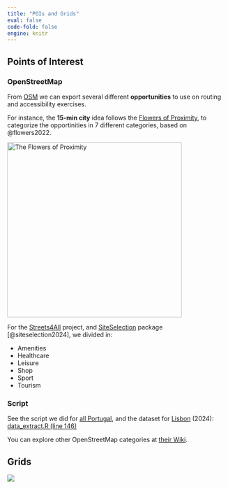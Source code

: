 ```yaml
---
title: "POIs and Grids"
eval: false
code-fold: false
engine: knitr
---
```


## Points of Interest

### OpenStreetMap

From [OSM](https://www.openstreetmap.org/) we can export several different **opportunities** to use on routing and accessibility exercises.

For instance, the **15-min city** idea follows the [Flowers of Proximity](https://www.flowersofproximity.com/), to categorize the opportinities in 7 different categories, based on @flowers2022.

[![The Flowers of Proximity](https://www.flowersofproximity.com/flower_of_proximity_large.svg){fig-align="center" width="400"}](https://www.flowersofproximity.com)

For the [Streets4All](https://streets4all.tecnico.ulisboa.pt/) project, and [SiteSelection](https://u-shift.github.io/SiteSelection/) package [@siteselection2024], we divided in:

-   Amenities
-   Healthcare
-   Leisure
-   Shop
-   Sport
-   Tourism

::: {.callout-note appearance="simple"}
### Script

See the script we did for [all Portugal](https://github.com/U-Shift/SiteSelection/releases/download/0.1/osm_poi_landuse.gpkg), and the dataset for [Lisbon](https://github.com/U-Shift/SiteSelection/releases/download/0.1/osm_poi_lisbon.geojson) (2024): [data_extract.R (line 146)](https://github.com/U-Shift/SiteSelection/blob/cced36b055495dc9db6c0c815b410e8f4f5c16ba/code/data_extract.R#L146)
:::

You can explore other OpenStreetMap categories at [their Wiki](https://wiki.openstreetmap.org/wiki/Map_features).

## Grids

![](https://u-shift.github.io/SiteSelection/reference/figures/hex_grid.png){fig-align="center"}
